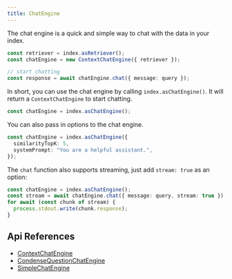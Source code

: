 ```yaml
---
title: ChatEngine
---
```


The chat engine is a quick and simple way to chat with the data in your index.

```typescript
const retriever = index.asRetriever();
const chatEngine = new ContextChatEngine({ retriever });

// start chatting
const response = await chatEngine.chat({ message: query });
```

In short, you can use the chat engine by calling `index.asChatEngine()`. It will return a `ContextChatEngine` to start chatting.

```typescript
const chatEngine = index.asChatEngine();
```

You can also pass in options to the chat engine.

```typescript
const chatEngine = index.asChatEngine({
  similarityTopK: 5,
  systemPrompt: "You are a helpful assistant.",
});
```


The `chat` function also supports streaming, just add `stream: true` as an option:

```typescript
const chatEngine = index.asChatEngine();
const stream = await chatEngine.chat({ message: query, stream: true });
for await (const chunk of stream) {
  process.stdout.write(chunk.response);
}
```

## Api References

- [ContextChatEngine](/docs/api/classes/ContextChatEngine)
- [CondenseQuestionChatEngine](/docs/api/classes/ContextChatEngine)
- [SimpleChatEngine](/docs/api/classes/SimpleChatEngine)
